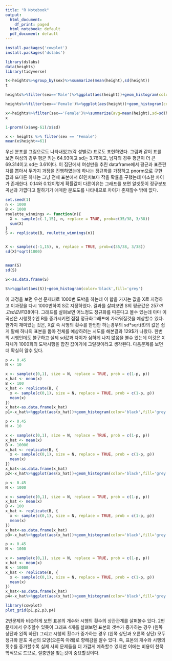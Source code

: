 ```yaml
---
title: "R Notebook"
output:
  html_document:
    df_print: paged
  html_notebook: default
  pdf_document: default
---
```

```r
install.packages('cowplot')
install.packages('dslabs')
```

```r
library(dslabs)
data(heights)
library(tidyverse)

t<-heights%>%group_by(sex)%>%summarize(mean(height),sd(height))
t

heights%>%filter(sex=='Male')%>%ggplot(aes(height))+geom_histogram(color='black',fill='grey')

heights%>%filter(sex=='Female')%>%ggplot(aes(height))+geom_histogram(color='black',fill='grey')

x<-heights%>%filter(sex=='Female')%>%summarize(avg=mean(height),sd=sd(height))
x

1-pnorm((x$avg-61)/x$sd)

x <- heights %>% filter(sex == "Female")
mean(x$height<=61)

```
우선 분포를 그림으로도 나타내었고(각 성별로) 표로도 표현하였다.
그림과 같이 표를 보면 여성의 경우 평균 키는 64.93이고 sd는 3.76이고, 남자의 경우 평균이 더 큰 69.314이고 sd는 3.61이다.
이 집단에서 여성만을 추린 dataframe에서 평균과 표준편차를 뽑아서 두가지 과정을 진행하였는데 하나는 정규화를 가정하고 pnorm으로 구한 값과 또다른 하나는 그냥 전체 표본에서 61인치보다 작을 확률을 구했는데 미소한 차이가 존재한다. 0.14와 0.12이렇게 확률값이 다른이유는 그래프를 보면 알겟듯이 정규분포곡선과 가깝다고 말하기가 애매한 분포도를 나타내므로 차이가 존재할수 밖에 없다.


```r
set.seed(1)
n <- 1000
B <- 1000
roulette_winnings <- function(n){
  X <- sample(c(-1,15), n, replace = TRUE, prob=c(35/38, 3/38))
  sum(X)
}
S <- replicate(B, roulette_winnings(n))


X <- sample(c(-1,15), n, replace = TRUE, prob=c(35/38, 3/38))
sd(X)*sqrt(1000)


mean(S)
sd(S)

S<-as.data.frame(S)

S%>%ggplot(aes(S))+geom_histogram(color='black',fill='grey')

```
이 과정을 보면 우선 문제대로 1000번 도박을 하는데 이 합을 가지는 값을 X로 지정하고 이과정을 다시 1000번하여 S로 지정하였다. 결과를 살펴보면 S의 평균값은 257$이고 sd값은 138$이다. 그래프를 살펴보면 어느정도 정규화를 따른다고 볼수 있는데 아마 이 곡선은 시행횟수인 B를 증가시키면 점점 정규화그래프에 가까워질것을 예상할수 있다. 한가지 재미있는 것은, X값 즉 시행의 횟수를 한번만 하는경우의 sd*sqrt(B)의 값은 쉽게 말해 하나의 표본을 뽑아 전체를 예상하려는 시도를 해본결과 129$가 나왔다. 한번의 시행인데도 불구하고 실제 sd값과 차이가 심하게 나지 않음을 볼수 있는데 이것은 X 자체가 1000회의 도박시행을 합친 값이기에 그럴것이라고 생각된다. 다음문제를 보면 더 확실히 알수 있다. 


```r
p <- 0.45
N <- 10

x <- sample(c(0,1), size = N, replace = TRUE, prob = c(1-p, p))
x_hat <- mean(x)
B <- 100
x_hat <- replicate(B, {
  x <- sample(c(0,1), size = N, replace = TRUE, prob = c(1-p, p))
  mean(x)
})
x_hat<-as.data.frame(x_hat)
p1<-x_hat%>%ggplot(aes(x_hat))+geom_histogram(color='black',fill='grey')

p <- 0.45
N <- 10

x <- sample(c(0,1), size = N, replace = TRUE, prob = c(1-p, p))
x_hat <- mean(x)
B <- 10000
x_hat <- replicate(B, {
  x <- sample(c(0,1), size = N, replace = TRUE, prob = c(1-p, p))
  mean(x)
})
x_hat<-as.data.frame(x_hat)
p2<-x_hat%>%ggplot(aes(x_hat))+geom_histogram(color='black',fill='grey')

p <- 0.45
N <- 1000

x <- sample(c(0,1), size = N, replace = TRUE, prob = c(1-p, p))
x_hat <- mean(x)
B <- 100
x_hat <- replicate(B, {
  x <- sample(c(0,1), size = N, replace = TRUE, prob = c(1-p, p))
  mean(x)
})
x_hat<-as.data.frame(x_hat)
p3<-x_hat%>%ggplot(aes(x_hat))+geom_histogram(color='black',fill='grey')

p <- 0.45
N <- 1000

x <- sample(c(0,1), size = N, replace = TRUE, prob = c(1-p, p))
x_hat <- mean(x)
B <- 10000
x_hat <- replicate(B, {
  x <- sample(c(0,1), size = N, replace = TRUE, prob = c(1-p, p))
  mean(x)
})
x_hat<-as.data.frame(x_hat)
p4<-x_hat%>%ggplot(aes(x_hat))+geom_histogram(color='black',fill='grey')

library(cowplot)
plot_grid(p1,p2,p3,p4)

```


2번문제와 비슷하게 보면 표본의 개수와 시행의 횟수의 상관관계를 살펴볼수 있다. 2번문제에서 유추할수 있듯이 그래프 4개를 살펴보면 표본의 갯수가 증가하는 경우 (왼쪽 상단과 왼쪽 하단) 그리고 시행의 횟수가 증가하는 경우 (왼쪽 상단과 오른쪽 상단) 모두 정규화 분포 곡선의 모양(오른쪽 아래)로 향해감을 알수 있다. 즉, 표본의 개수와 시행의 횟수를 증가할수록 실제 사회 문제들을 더 가깝게 예측할수 있지만 이에는 비용이 천묵학적으로 드므로, 절충안을 찾는것이 중요할것이다.






























